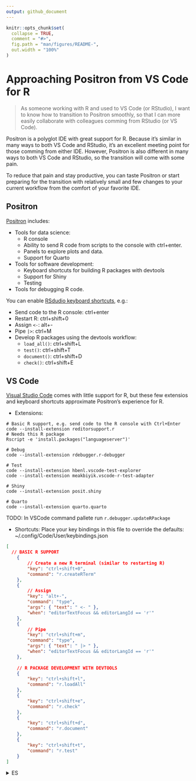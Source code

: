 ```yaml
---
output: github_document
---
```


<!-- README.md is generated from README.Rmd. Please edit that file -->

```r
knitr::opts_chunk$set(
  collapse = TRUE,
  comment = "#>",
  fig.path = "man/figures/README-",
  out.width = "100%"
)
```

# Approaching Positron from VS Code for R

> As someone working with R and used to VS Code (or RStudio), I want to
know how to transition to Positron smoothly, so that I can more easily
collaborate with colleagues comming from RStudio (or VS Code).

Positron is a polyglot IDE with great support for R. Because it's similar
in many ways to both VS Code and RStudio, it's an excellent meeting point
for those comming from either IDE. However, Positron is also different
in many ways to both VS Code and RStudio, so the transition will come
with some pain.

To reduce that pain and stay productive, you can taste Positron or start
preparing for the transition with relatively small and few changes to
your current workflow from the comfort of your favorite IDE.

## Positron

[Positron](https://positron.posit.co/) includes:

* Tools for data science: 
  * R console
  * Ability to send R code from scripts to the console with ctrl+enter.
  * Panels to explore plots and data.
  * Support for Quarto
* Tools for software development:
  * Keyboard shortcuts for building R packages with devtools
  * Support for Shiny
  * Testing
* Tools for debugging R code.

You can enable [RSdudio keyboard shortcuts](https://positron.posit.co/keyboard-shortcuts.html#rstudio-keymap), e.g.:

* Send code to the R console: ctrl+enter
* Restart R: ctrl+shift+0
* Assign `<-`: alt+-
* Pipe `|>`: ctrl+M
* Develop R packages using the devtools workflow: 
  * `load_all()`: ctrl+shift+L
  * `test()`: ctrl+shift+T
  * `document()`: ctrl+shift+D
  * `check()`: ctrl+shift+E

## VS Code

[Visual Studio Code](https://code.visualstudio.com/) comes with little
support for R, but these few extensios and keyboard shortcuts approximate
Positron's experience for R.

* Extensions:

```
# Basic R support, e.g. send code to the R console with Ctrl+Enter 
code --install-extension reditorsupport.r
# Needs this R package
Rscript -e 'install.packages("languageserver")'

# Debug
code --install-extension rdebugger.r-debugger

# Test
code --install-extension hbenl.vscode-test-explorer
code --install-extension meakbiyik.vscode-r-test-adapter

# Shiny
code --install-extension posit.shiny

# Quarto
code --install-extension quarto.quarto
```

TODO: In VSCode command pallete run `r.debugger.updateRPackage`

* Shortcuts: Place your key bindings in this file to override the
defaults: ~/.config/Code/User/keybindings.json

```json
[
  // BASIC R SUPPORT
    {
        // Create a new R terminal (similar to restarting R)
        "key": "ctrl+shift+0",
        "command": "r.createRTerm"
    },
    {
        // Assign
        "key": "alt+-",
        "command": "type",
        "args": { "text": " <- " },
        "when": "editorTextFocus && editorLangId == 'r'"
    },
    {
        // Pipe
        "key": "ctrl+shift+m",
        "command": "type",
        "args": { "text": " |> " },
        "when": "editorTextFocus && editorLangId == 'r'"
    },
    
    // R PACKAGE DEVELOPMENT WITH DEVTOOLS
    {          
        "key": "ctrl+shift+l",
        "command": "r.loadAll"
    },
    {
        "key": "ctrl+shift+e",
        "command": "r.check"
    },
    {
        "key": "ctrl+shift+d",
        "command": "r.document"
    },
    {
        "key": "ctrl+shift+t",
        "command": "r.test"
    }
]
```



<details>

<summary>ES</summary>

# Acercándose a Positron desde VS Code para R

> Como alguien que trabaja con R y está acostumbrado a VS Code (o RStudio), quiero 
> saber cómo hacer la transición a Positron de manera fluida, para poder colaborar 
> más fácilmente con colegas que vienen de RStudio (o VS Code).

Positron es un IDE multilenguaje con excelente soporte para R. Debido a que es 
similar en muchos aspectos tanto a VS Code como a RStudio, es un excelente punto 
de encuentro para quienes provienen de cualquiera de estos IDEs. Sin embargo, 
Positron también es diferente en muchos aspectos de ambos, por lo que la 
transición puede implicar algunos desafíos.

Para reducir esos desafíos y mantenerse productivo, puedes probar Positron o 
comenzar a prepararte para la transición con cambios relativamente pequeños en 
tu flujo de trabajo actual, desde la comodidad de tu IDE favorito.

## Positron

[Positron](https://positron.posit.co/) incluye:

- Herramientas para ciencia de datos:
  - Consola de R
  - Capacidad de enviar código R desde scripts a la consola con ctrl+enter.
  - Paneles para explorar gráficos y datos.
  - Soporte para Quarto
- Herramientas para desarrollo de software:
  - Atajos de teclado para construir paquetes de R con devtools
  - Soporte para Shiny
  - Pruebas
- Herramientas para depuración de código en R.

Puedes habilitar los [atajos de teclado de RStudio](https://positron.posit.co/keyboard-shortcuts.html#rstudio-keymap), por ejemplo:

- Enviar código a la consola de R: ctrl+enter
- Reiniciar R: ctrl+shift+0
- Asignar `<-`: alt+-
- Pipe `|>`: ctrl+M
- Desarrollo de paquetes R usando el flujo de trabajo de devtools:
  - `load_all()`: ctrl+shift+L
  - `test()`: ctrl+shift+T
  - `document()`: ctrl+shift+D
  - `check()`: ctrl+shift+E

## VS Code

[Visual Studio Code](https://code.visualstudio.com/) tiene poco soporte nativo 
para R, pero estas extensiones y atajos de teclado pueden aproximar la experiencia 
de Positron para R.

- Extensiones:

```bash

    # Soporte básico para R, por ejemplo, enviar código a la consola de R con Ctrl+Enter 
    code --install-extension reditorsupport.r
    # Requiere este paquete de R
    Rscript -e 'install.packages("languageserver")'

    # Depuración
    code --install-extension rdebugger.r-debugger

    # Pruebas
    code --install-extension hbenl.vscode-test-explorer
    code --install-extension meakbiyik.vscode-r-test-adapter

    # Shiny
    code --install-extension posit.shiny

    # Quarto
    code --install-extension quarto.quarto
```

TODO: En el paleta de comandos de VSCode, ejecutar `r.debugger.updateRPackage`

- Atajos de teclado: Coloca tus configuraciones de teclas en este archivo para 
  sobrescribir los valores predeterminados: ~/.config/Code/User/keybindings.json

``` json
[
  // SOPORTE BÁSICO PARA R
    {
        // Crear un nuevo terminal de R (similar a reiniciar R)
        "key": "ctrl+shift+0",
        "command": "r.createRTerm"
    },
    {
        // Asignar
        "key": "alt+-",
        "command": "type",
        "args": { "text": " <- " },
        "when": "editorTextFocus && editorLangId == 'r'"
    },
    {
        // Pipe
        "key": "ctrl+shift+m",
        "command": "type",
        "args": { "text": " |> " },
        "when": "editorTextFocus && editorLangId == 'r'"
    },
    
    // DESARROLLO DE PAQUETES R CON DEVTOOLS
    {          
        "key": "ctrl+shift+l",
        "command": "r.loadAll"
    },
    {
        "key": "ctrl+shift+e",
        "command": "r.check"
    },
    {
        "key": "ctrl+shift+d",
        "command": "r.document"
    },
    {
        "key": "ctrl+shift+t",
        "command": "r.test"
    }
]
```

</details>
